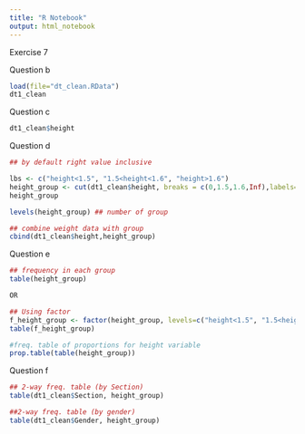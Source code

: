 ---
title: "R Notebook"
output: html_notebook
---
Exercise 7

Question b
```{r}
load(file="dt_clean.RData")
dt1_clean
```
Question c
```{r}
dt1_clean$height 
```
Question d
```{r}
## by default right value inclusive

lbs <- c("height<1.5", "1.5<height<1.6", "height>1.6")
height_group <- cut(dt1_clean$height, breaks = c(0,1.5,1.6,Inf),labels=lbs)
height_group

levels(height_group) ## number of group
```
```{r}
## combine weight data with group
cbind(dt1_clean$height,height_group)
```
Question e
```{r}
## frequency in each group
table(height_group)

OR

## Using factor
f_height_group <- factor(height_group, levels=c("height<1.5", "1.5<height<1.6", "height>1.6"),ordered=TRUE)
table(f_height_group)
```
```{r}
#freq. table of proportions for height variable
prop.table(table(height_group))
```

Question f
```{r}
## 2-way freq. table (by Section)
table(dt1_clean$Section, height_group)

##2-way freq. table (by gender)
table(dt1_clean$Gender, height_group)
```

